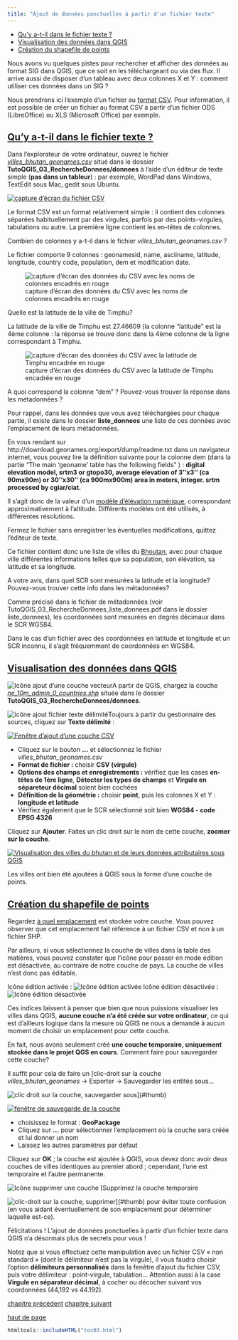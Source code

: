 ```yaml
---
title: "Ajout de données ponctuelles à partir d'un fichier texte"
---
```


::: {.row}

::: {.content .col-xs-12 .col-sm-8 .col-md-9}

* [Qu'y a-t-il dans le fichier texte ?](#III31)
* [Visualisation des données dans QGIS](#III32)
* [Création du shapefile de points](#III33)

Nous avons vu quelques pistes pour rechercher et afficher des données au format SIG dans QGIS, que ce soit en les téléchargeant ou via des flux. Il arrive aussi de disposer d'un tableau avec deux colonnes X et Y : comment utiliser ces données dans un SIG ?

Nous prendrons ici l'exemple d'un fichier au [format CSV](http://fr.wikipedia.org/wiki/Comma-separated_values). Pour information, il est possible de créer un fichier au format CSV à partir d'un fichier ODS (LibreOffice) ou XLS (Microsoft Office) par exemple.

## [Qu'y a-t-il dans le fichier texte ?](#III31) {#III31}

Dans l'explorateur de votre ordinateur, ouvrez le fichier *[villes\_bhutan\_geonames.csv](donnees/TutoQGIS_03_RechercheDonnees.zip)* situé dans le dossier **TutoQGIS\_03\_RechercheDonnees/donnees** à l'aide d'un éditeur de texte simple (**pas dans un tableur**) : par exemple, WordPad dans Windows, TextEdit sous Mac, gedit sous Ubuntu.

[![capture d'écran du fichier CSV](illustrations/tous/3_3_apercu_csv.png)](illustrations/tous/3_3_apercu_csv.png)

Le format CSV est un format relativement simple : il contient des colonnes séparées habituellement par des virgules, parfois par des points-virgules, tabulations ou autre. La première ligne contient les en-têtes de colonnes.

Combien de colonnes y a-t-il dans le fichier *villes\_bhutan\_geonames.csv* ?

Le fichier comporte 9 colonnes : geonamesid, name, asciiname, latitude, longitude, country code, population, dem et modification date.

![capture d'écran des données du CSV avec les noms de colonnes encadrés en rouge](illustrations/tous/3_3_csv_colonnes.png)

Quelle est la latitude de la ville de Timphu?

La latitude de la ville de Timphu est 27.46609 (la colonne "latitude" est la 4ème colonne : la réponse se trouve donc dans la 4ème colonne de la ligne correspondant à Timphu.

![capture d'écran des données du CSV avec la latitude de Timphu encadrée en rouge](illustrations/tous/3_3_lat_timphu.png)

A quoi correspond la colonne "dem" ? Pouvez-vous trouver la réponse dans les métadonnées ?

Pour rappel, dans les données que vous avez téléchargées pour chaque partie, il existe dans le dossier **liste\_donnees** une liste de ces données avec l'emplacement de leurs métadonnées.

En vous rendant sur http://download.geonames.org/export/dump/readme.txt dans un navigateur internet, vous pouvez lire la définition suivante pour la colonne dem (dans la partie "The main 'geoname' table has the following fields" ) : **digital elevation model, srtm3 or gtopo30, average elevation of 3''x3'' (ca 90mx90m) or 30''x30'' (ca 900mx900m) area in meters, integer. srtm processed by cgiar/ciat.**

Il s'agit donc de la valeur d'un [modèle d'élévation numérique](http://fr.wikipedia.org/wiki/Mod%C3%A8le_num%C3%A9rique_de_terrain), correspondant approximativement à l'altitude. Différents modèles ont été utilisés, à différentes résolutions. 

Fermez le fichier sans enregistrer les éventuelles modifications, quittez l'éditeur de texte.

Ce fichier contient donc une liste de villes du [Bhoutan](http://fr.wikipedia.org/wiki/Bhoutan), avec pour chaque ville différentes informations telles que sa population, son élévation, sa latitude et sa longitude.

A votre avis, dans quel SCR sont mesurées la latitude et la longitude? Pouvez-vous trouver cette info dans les métadonnées?

Comme précisé dans le fichier de métadonnées (voir TutoQGIS\_03\_RechercheDonnees\_liste\_donnees.pdf dans le dossier liste\_donnees), les coordonnées sont mesurées en degrés décimaux dans le SCR WGS84.

Dans le cas d'un fichier avec des coordonnées en latitude et longitude et un SCR inconnu, il s'agit fréquemment de coordonnées en WGS84.

## [Visualisation des données dans QGIS](#III32) {#III32}

![Icône ajout d'une couche vecteur](illustrations/tous/1_2_gestionnaire_donnees_icone.png)A partir de QGIS, chargez la couche *[ne\_10m\_admin\_0\_countries.shp](donnees/TutoQGIS_03_RechercheDonnees.zip)* située dans le dossier **TutoQGIS\_03\_RechercheDonnees/donnees**.

![icône ajout fichier texte délimité](illustrations/tous/1_2_gestionnaire_donnees_icone.png)Toujours à partir du gestionnaire des sources, cliquez sur **Texte délimité** :

[![Fenêtre d'ajout d'une couche CSV](illustrations/tous/3_3_ajout_csv_fenetre.png)](illustrations/tous/3_3_ajout_csv_fenetre.png)

* Cliquez sur le bouton **...** et sélectionnez le fichier *villes\_bhutan\_geonames.csv*
* **Format de fichier :** choisir **CSV (virgule)**
* **Options des champs et enregistrements :** vérifiez que les cases **en-têtes de 1ère ligne**, **Détecter les types de champs** et **Virgule en sépareteur décimal** soient bien cochées
* **Définition de la géométrie :**  choisir **point**, puis les colonnes X et Y : **longitude et latitude**
* Vérifiez également que le SCR sélectionné soit bien **WGS84 - code EPSG 4326**

Cliquez sur **Ajouter**. Faites un clic droit sur le nom de cette couche, **zoomer sur la couche**.

[![Visualisation des villes du bhutan et de leurs données attributaires sous QGIS](illustrations/tous/3_3_visu_villes_bhutan.png)](illustrations/tous/3_3_visu_villes_bhutan.png)

Les villes ont bien été ajoutées à QGIS sous la forme d'une couche de points.

## [Création du shapefile de points](#III33) {#III33}

Regardez [à quel emplacement](01_02_info_geo.html#I23b) est stockée votre couche. Vous pouvez observer que cet emplacement fait référence à un fichier CSV et non à un fichier SHP.

Par ailleurs, si vous sélectionnez la couche de villes dans la table des matières, vous pouvez constater que l'icône pour passer en mode édition est désactivée, au contraire de notre couche de pays. La couche de villes n'est donc pas éditable.

Icône édition activée : ![Icône édition activée](illustrations/tous/3_3_edition_icone_activee.png) Icône édition désactivée : ![Icône édition désactivée](illustrations/tous/3_3_edition_icone_desactivee.png)

Ces indices laissent à penser que bien que nous puissions visualiser les villes dans QGIS, **aucune couche n'a été créée sur votre ordinateur**, ce qui est d'ailleurs logique dans la mesure où QGIS ne nous a demandé à aucun moment de choisir un emplacement pour cette couche.

En fait, nous avons seulement créé **une couche temporaire, uniquement stockée dans le projet QGS en cours**. Comment faire pour sauvegarder cette couche?

Il suffit pour cela de faire un
 [clic-droit sur la couche *villes\_bhutan\_geonames* → Exporter → Sauvegarder les entités sous...

![clic droit sur la couche, sauvegarder sous](illustrations/tous/3_3_sauvegarder_villes_menu.png)](#thumb)

[![fenêtre de sauvegarde de la couche](illustrations/tous/3_3_sauvegarder_villes_fenetre.png)](illustrations/tous/3_3_sauvegarder_villes_fenetre.png)

* choisissez le format : **GeoPackage**
* Cliquez sur **...** pour sélectionner l'emplacement où la couche sera créée et lui donner un nom
* Laissez les autres paramètres par défaut

Cliquez sur **OK** ; la couche est ajoutée à QGIS, vous devez donc avoir deux couches de villes identiques au premier abord ; cependant, l'une est temporaire et l'autre permanente.

![Icône supprimer une couche](illustrations/tous/3_3_supprimer_couche_icone.png)
[Supprimez la couche temporaire

![clic-droit sur la couche, supprimer](illustrations/tous/3_3_supprimer_couche_menu.png)](#thumb) 
 pour éviter toute confusion (en vous aidant éventuellement de son emplacement pour déterminer laquelle est-ce).

Félicitations ! L'ajout de données ponctuelles à partir d'un fichier texte dans QGIS n'a désormais plus de secrets pour vous !

Notez que si vous effectuez cette manipulation avec un fichier CSV « non standard » (dont le délimiteur n'est pas la virgule), il vous faudra choisir l'option **délimiteurs personnalisés** dans la fenêtre d'ajout du fichier CSV, puis votre délimiteur : point-virgule, tabulation... Attention aussi à la case **Virgule en séparateur décimal**, à cocher ou décocher suivant vos coordonnées (44,192 vs 44.192).

[chapitre précédent](03_02_donnees_flux.html)
[chapitre suivant](03_04_fonds_carte.html)

[haut de page](#wrap)

:::

```r
htmltools::includeHTML("toc03.html")
```

:::

